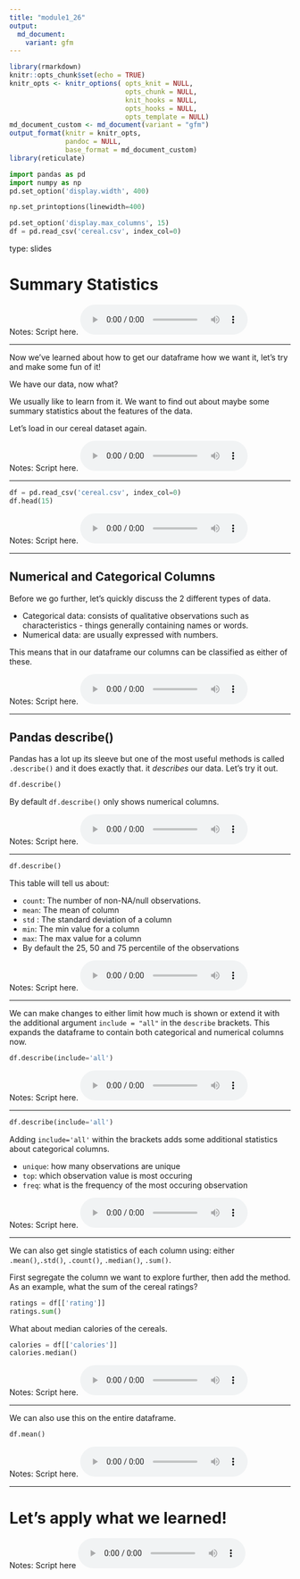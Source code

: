 ```yaml
---
title: "module1_26"
output: 
  md_document:
    variant: gfm
---
```



```r
library(rmarkdown)
knitr::opts_chunk$set(echo = TRUE)
knitr_opts <- knitr_options( opts_knit = NULL,
                             opts_chunk = NULL,
                             knit_hooks = NULL,
                             opts_hooks = NULL,
                             opts_template = NULL)
md_document_custom <- md_document(variant = "gfm")
output_format(knitr = knitr_opts,
              pandoc = NULL,
              base_format = md_document_custom)
library(reticulate)
```


```python
import pandas as pd
import numpy as np
pd.set_option('display.width', 400)

np.set_printoptions(linewidth=400)

pd.set_option('display.max_columns', 15)
df = pd.read_csv('cereal.csv', index_col=0)
```


type: slides

# Summary Statistics

Notes: Script here.
<html>
<audio controls >
<source src="/placeholder_audio.mp3" />
</audio></html>

---

Now we've learned about how to get our dataframe how we want it, let's try and make some fun of it!

We have our data, now what? 

We usually like to learn from it. We want to find out about maybe some summary statistics about the features of the data. 

Let's load in our cereal dataset again. 

Notes: Script here.
<html>
<audio controls >
  <source src="/placeholder_audio.mp3" />
</audio></html>

---

```python
df = pd.read_csv('cereal.csv', index_col=0)
df.head(15)
```

Notes: Script here.
<html>
<audio controls >
  <source src="/placeholder_audio.mp3" />
</audio></html>

---

## Numerical and Categorical Columns 

Before we go further, let's quickly discuss the 2 different types of data.  

- Categorical data: consists of qualitative observations such as characteristics - things generally containing names or words. 
- Numerical data: are usually expressed with numbers. 

This means that in our dataframe our columns can be classified as either of these.


Notes: Script here.
<html>
<audio controls >
  <source src="/placeholder_audio.mp3" />
</audio></html>

---

## Pandas describe()

Pandas has a lot up its sleeve but one of the most useful methods is called `.describe()` and it does exactly that. it _describes_ our data.  Let's try it out. 


```python
df.describe()
```

By default `df.describe()` only shows numerical columns.

Notes: Script here.
<html>
<audio controls >
  <source src="/placeholder_audio.mp3" />
</audio></html>

---

```python
df.describe()
```


This table will tell us about:

- `count`: The number of non-NA/null observations.
- `mean`: The mean of  column 
- `std` : The standard deviation of a column
- `min`: The min value for a column
- `max`: The max value for a column 
- By default the 25, 50 and 75 percentile of the observations

Notes: Script here.
<html>
<audio controls >
  <source src="/placeholder_audio.mp3" />
</audio></html>

---

We can make changes to either limit how much is shown or extend it with the additional argument `include = "all"` in the `describe` brackets. This expands the dataframe to contain both categorical and numerical columns now. 

```python
df.describe(include='all')
```


Notes: Script here.
<html>
<audio controls >
  <source src="/placeholder_audio.mp3" />
</audio></html>

---

```python
df.describe(include='all')
```

Adding `include='all'` within the brackets adds some additional statistics about categorical columns.

- `unique`: how many observations are unique
- `top`: which observation value is most occuring
- `freq`: what is the frequency of the most occuring observation 

Notes: Script here.
<html>
<audio controls >
  <source src="/placeholder_audio.mp3" />
</audio></html>


---

We can also get single statistics of each column using:
either `.mean()`,`.std()`, `.count()`, `.median()`, `.sum()`. 

First segregate the column we want to explore further, then add the method. 
As an example, what the sum of the cereal ratings?


```python
ratings = df[['rating']]
ratings.sum()
```

What about median calories of the cereals. 


```python
calories = df[['calories']]
calories.median()
```


Notes: Script here.
<html>
<audio controls >
  <source src="/placeholder_audio.mp3" />
</audio></html>

---

We can also use this on the entire dataframe.

```python
df.mean()
```


Notes: Script here.
<html>
<audio controls >
  <source src="/placeholder_audio.mp3" />
</audio></html>

---

# Let’s apply what we learned!

Notes: Script here
<html>
<audio controls >
  <source src="/placeholder_audio.mp3" />
</audio></html>

